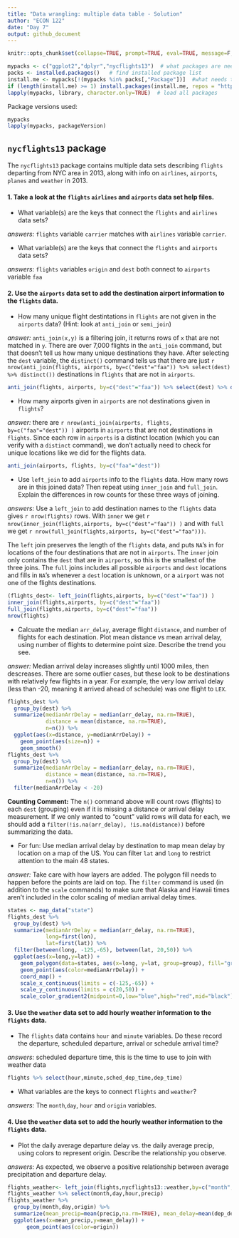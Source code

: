 ```yaml
---
title: "Data wrangling: multiple data table - Solution"
author: "ECON 122"
date: "Day 7"
output: github_document
---
```


```r
knitr::opts_chunk$set(collapse=TRUE, prompt=TRUE, eval=TRUE, message=F, include=T,comment=NULL, fig.height = 4, fig.width = 8)
```

```r
mypacks <- c("ggplot2","dplyr","nycflights13")  # what packages are needed?
packs <- installed.packages()   # find installed package list
install.me <- mypacks[!(mypacks %in% packs[,"Package"])]  #what needs to be installed?
if (length(install.me) >= 1) install.packages(install.me, repos = "http://cran.us.r-project.org")   # install (if needed)
lapply(mypacks, library, character.only=TRUE)  # load all packages
```

Package versions used:
```r
mypacks
lapply(mypacks, packageVersion)
```


## `nycflights13` package
The `nycflights13` package contains multiple data sets describing `flights` departing from NYC area in 2013, along with info on `airlines`, `airports`, `planes` and `weather` in 2013. 

#### 1. Take a look at the `flights` `airlines` and `airports` data set help files.

- What variable(s) are the keys that connect the `flights` and `airlines` data sets?

*answers:* `flights` variable `carrier` matches with `airlines` variable `carrier`.

- What variable(s) are the keys that connect the `flights` and `airports` data sets?

*answers:* `flights` variables `origin` and `dest` both connect to `airports` variable `faa`


#### 2. Use the `airports` data set to add the destination airport information to the `flights` data. 

- How many unique flight destintations in `flights` are not given in the `airports` data?  (Hint: look at `anti_join` or `semi_join`)

*answer:* `anti_join(x,y)` is a filtering join, it returns rows of `x` that are not matched in `y`. There are over 7,000 flights in the `anti_join` command, but that doesn't tell us how many unique destinations they have. After selecting the `dest` variable, the `distinct()` command tells us that there are just `r nrow(anti_join(flights, airports, by=c("dest"="faa")) %>% select(dest) %>% distinct())` destinations in `flights` that are not in `airports`.
```r
anti_join(flights, airports, by=c("dest"="faa")) %>% select(dest) %>% distinct()
```

- How many airports given in `airports` are not destinations given in `flights`?

*answer:* there are `r nrow(anti_join(airports, flights, by=c("faa"="dest")) )` airports in `airports` that are not destinations in `flights`. Since each row in `airports` is a distinct location (which you can verify with a `distinct` command), we don't actually need to check for unique locations like we did for the flights data.
```r
anti_join(airports, flights, by=c("faa"="dest")) 
```

- Use `left_join` to add `airports` info to the `flights` data. How many rows are in this joined data? Then repeat using `inner_join` and `full_join`. Explain the differences in row counts for these three ways of joining. 

*answers:* Use a `left_join` to add destination names to the `flights` data gives `r nrow(flights)` rows. With `inner` we get `r nrow(inner_join(flights,airports, by=c("dest"="faa")) )` and with `full` we get `r nrow(full_join(flights,airports, by=c("dest"="faa")))`. 

The `left` join preserves the length of the `flights` data, and puts `NA`'s in for locations of the four destinations that are not in `airports`. The `inner` join only contains the `dest` that are in `airports`, so this is the smallest of the three joins. The `full` joins includes all possible `airports` and `dest` locations and fills in `NA`'s whenever a `dest` location is unknown, or a `airport` was not one of the flights destinations. 

```r
(flights_dest<- left_join(flights,airports, by=c("dest"="faa")) )  
inner_join(flights,airports, by=c("dest"="faa")) 
full_join(flights,airports, by=c("dest"="faa")) 
nrow(flights)
```


- Calcuate the median `arr_delay`, average flight `distance`, and number of flights for each destination. Plot mean distance vs mean arrival delay, using number of flights to determine point size. Describe the trend you see. 

*answer:* Median arrival delay increases slightly until 1000 miles, then descreases. There are some outlier cases, but these look to be destinations with relatively few flights in a year. For example, the very low arrival delay (less than -20, meaning it arrived ahead of schedule) was one flight to `LEX`.  

```r
flights_dest %>% 
  group_by(dest) %>% 
  summarize(medianArrDelay = median(arr_delay, na.rm=TRUE),
            distance = mean(distance, na.rm=TRUE), 
            n=n()) %>%
  ggplot(aes(x=distance, y=medianArrDelay)) + 
    geom_point(aes(size=n)) + 
    geom_smooth() 
flights_dest %>% 
  group_by(dest) %>% 
  summarize(medianArrDelay = median(arr_delay, na.rm=TRUE),
            distance = mean(distance, na.rm=TRUE), 
            n=n()) %>% 
  filter(medianArrDelay < -20)
```

**Counting Comment:** The `n()` command above will count rows (flights) to each `dest` (grouping) even if it is missing a distance or arrival delay measurement. If we only wanted to "count" valid rows will data for each, we should add a `filter(!is.na(arr_delay), !is.na(distance))` before summarizing the data. 

- For fun: Use median arrival delay by destination to map mean delay by location on a map of the US. You can filter `lat` and `long` to restrict attention to the main 48 states. 

*answer:* Take care with how layers are added. The polygon fill needs to happen before the points are laid on top. The `filter` command is used (in addition to the `scale` commands) to make sure that Alaska and Hawaii times aren't included in the color scaling of median arrival delay times. 

```r
states <- map_data("state")
flights_dest %>% 
  group_by(dest) %>%   
  summarize(medianArrDelay = median(arr_delay, na.rm=TRUE), 
            long=first(lon),
            lat=first(lat)) %>%
  filter(between(long, -125,-65), between(lat, 20,50)) %>%
  ggplot(aes(x=long,y=lat)) + 
    geom_polygon(data=states, aes(x=long, y=lat, group=group), fill="gray",color="black") + 
    geom_point(aes(color=medianArrDelay)) +  
    coord_map() + 
    scale_x_continuous(limits = c(-125,-65)) + 
    scale_y_continuous(limits = c(20,50)) + 
    scale_color_gradient2(midpoint=0,low="blue",high="red",mid="black")
```

#### 3. Use the `weather` data set to add hourly weather information to the `flights` data. 

- The `flights` data contains `hour` and `minute` variables. Do these record the departure, scheduled departure, arrival or schedule arrival time?

*answers:* scheduled departure time, this is the time to use to join with weather data

```r
flights %>% select(hour,minute,sched_dep_time,dep_time)
```
- What variables are the keys to connect `flights` and `weather`?

*answers:* The `month`,`day`, `hour` and `origin` variables. 

#### 4. Use the `weather` data set to add the hourly weather information to the `flights` data. 

- Plot the daily average departure delay vs. the daily average precip, using colors to represent origin. Describe the relationship you observe.

*answers:* As expected, we observe a positive relationship between average precipitation and departure delay. 

```r
flights_weather<- left_join(flights,nycflights13::weather,by=c("month","day","hour","origin")) 
flights_weather %>% select(month,day,hour,precip) 
flights_weather %>% 
  group_by(month,day,origin) %>% 
  summarize(mean_precip=mean(precip,na.rm=TRUE), mean_delay=mean(dep_delay,na.rm=TRUE)) %>% 
  ggplot(aes(x=mean_precip,y=mean_delay)) + 
      geom_point(aes(color=origin)) 
```


